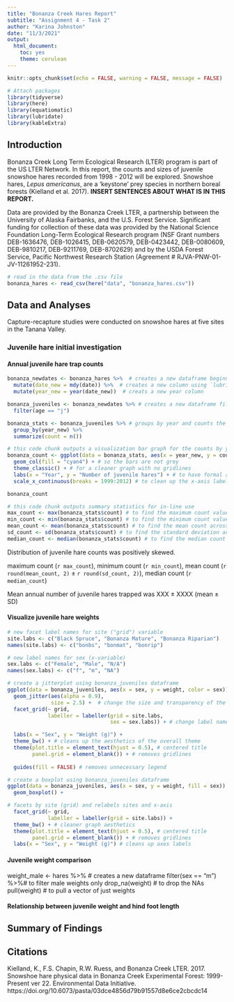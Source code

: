 ```yaml
---
title: "Bonanza Creek Hares Report"
subtitle: "Assignment 4 - Task 2"
author: "Karina Johnston"
date: "11/3/2021"
output: 
  html_document: 
    toc: yes
    theme: cerulean
---
```


```r
knitr::opts_chunk$set(echo = FALSE, warning = FALSE, message = FALSE)

# Attach packages
library(tidyverse)
library(here)
library(equatiomatic)
library(lubridate)
library(kableExtra)
```

## Introduction

Bonanza Creek Long Term Ecological Research (LTER) program is part of the US LTER Network. In this report, the counts and sizes of juvenile snowshoe hares recorded from 1998 - 2012 will be explored. Snowshoe hares, *Lepus americanus*, are a 'keystone' prey species in northern boreal forests (Kielland et al. 2017). **INSERT SENTENCES ABOUT WHAT IS IN THIS REPORT.** 

Data are provided by the Bonanza Creek LTER, a partnership between the University of Alaska Fairbanks, and the U.S. Forest Service. Significant funding for collection of these data was provided by the National Science Foundation Long-Term Ecological Research program (NSF Grant numbers DEB-1636476, DEB-1026415, DEB-0620579, DEB-0423442, DEB-0080609, DEB-9810217, DEB-9211769, DEB-8702629) and by the USDA Forest Service, Pacific Northwest Research Station (Agreement # RJVA-PNW-01-JV-11261952-231).


```r
# read in the data from the .csv file
bonanza_hares <- read_csv(here("data", "bonanza_hares.csv"))
```


## Data and Analyses

Capture-recapture studies were conducted on snowshoe hares at five sites in the Tanana Valley. 


### Juvenile hare initial investigation

#### Annual juvenile hare trap counts


```r

bonanza_newdates <- bonanza_hares %>%  # creates a new dataframe beginning with bonanza_hares
  mutate(date_new = mdy(date)) %>%  # creates a new column using `lubridate::mdy()`
  mutate(year_new = year(date_new))  # creats a new year column

bonanza_juveniles <- bonanza_newdates %>% # creates a new dataframe filtering for juveniles
  filter(age == "j")

bonanza_stats <- bonanza_juveniles %>% # groups by year and counts the number by year
  group_by(year_new) %>% 
  summarize(count = n())

# this code chunk outputs a visualization bar graph for the counts by year data
bonanza_count <- ggplot(data = bonanza_stats, aes(x = year_new, y = count)) +
  geom_col(fill = "cyan4") + # so the bars are not grey
  theme_classic() + # for a cleaner graph with no gridlines
  labs(x = "Year", y = "Number of juvenile hares") + # to have formal axis labels 
  scale_x_continuous(breaks = 1999:2012) # to clean up the x-axis labels

bonanza_count

# this code chunk outputs summary statistics for in-line use
max_count <- max(bonanza_stats$count) # to find the maximum count value
min_count <- min(bonanza_stats$count) # to find the minimum count value
mean_count <- mean(bonanza_stats$count) # to find the mean count across years
sd_count <- sd(bonanza_stats$count) # to find the standard deviation across years
median_count <- median(bonanza_stats$count) # to find the median count
```

Distribution of juvenile hare counts was positively skewed. 

maximum count (`r max_count`), minimum count (`r min_count`), mean count (`r round(mean_count, 2)` $\pm$ `r round(sd_count, 2)`), median count (`r median_count`)


Mean annual number of juvenile hares trapped was XXX $\pm$ XXXX (mean $\pm$ SD)


#### Visualize juvenile hare weights

```r

# new facet label names for site ("grid") variable
site.labs <- c("Black Spruce", "Bonanza Mature", "Bonanza Riparian")
names(site.labs) <- c("bonbs", "bonmat", "bonrip")

# new label names for sex (x-variable)
sex.labs <- c("Female", "Male", "N/A")
names(sex.labs) <- c("f", "m", "NA")

# create a jitterplot using bonanza_juveniles dataframe
ggplot(data = bonanza_juveniles, aes(x = sex, y = weight, color = sex)) +
  geom_jitter(aes(alpha = 0.9), 
              size = 2.5) +  # change the size and transparency of the points
  facet_grid(~ grid,
             labeller = labeller(grid = site.labs, 
                                 sex = sex.labs)) + # change label names

  labs(x = "Sex", y = "Weight (g)") +
  theme_bw() + # cleans up the aesthetics of the overall theme
  theme(plot.title = element_text(hjust = 0.5), # centered title
        panel.grid = element_blank()) + # removes gridlines
  
  guides(fill = FALSE) # removes unnecessary legend
```

```r

# create a boxplot using bonanza_juveniles dataframe
ggplot(data = bonanza_juveniles, aes(x = sex, y = weight, fill = sex)) +
  geom_boxplot() +

# facets by site (grid) and relabels sites and x-axis
  facet_grid(~ grid,
             labeller = labeller(grid = site.labs)) +
  theme_bw() + # cleaner graph aesthetics
  theme(plot.title = element_text(hjust = 0.5), # centered title
        panel.grid = element_blank()) + # removes gridlines
  labs(x = "Sex", y = "Weight (g)") # cleans up axes labels

```



#### Juvenile weight comparison 


weight_male <- hares %>% # creates a new dataframe 
filter(sex == "m") %>%# to filter male weights only
drop_na(weight) # to drop the NAs
pull(weight) # to pull a vector of just weights



#### Relationship between juvenile weight and hind foot length



## Summary of Findings



## Citations

Kielland, K., F.S. Chapin, R.W. Ruess, and Bonanza Creek LTER. 2017. Snowshoe hare physical data in Bonanza Creek Experimental Forest: 1999-Present ver 22. Environmental Data Initiative. https://doi.org/10.6073/pasta/03dce4856d79b91557d8e6ce2cbcdc14


